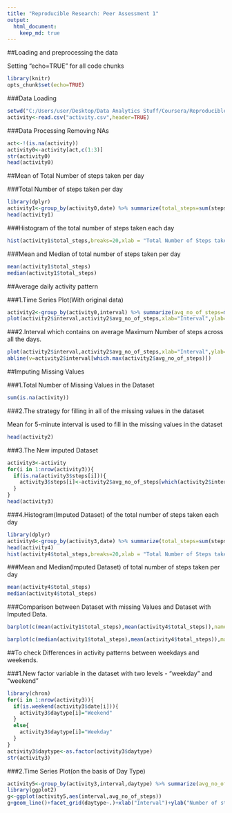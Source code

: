 ---
title: "Reproducible Research: Peer Assessment 1"
output: 
  html_document:
    keep_md: true
---
##Loading and preprocessing the data

Setting "echo=TRUE" for all code chunks
```{r Setting_Global_Options,echo=TRUE}
library(knitr)
opts_chunk$set(echo=TRUE)
```

###Data Loading
```{r Data_Loading}
setwd("C:/Users/user/Desktop/Data Analytics Stuff/Coursera/Reproducible research")
activity<-read.csv("activity.csv",header=TRUE)
```

###Data Processing
Removing NAs
```{r Data_Processing}
act<-!(is.na(activity))
activity0<-activity[act,c(1:3)]
str(activity0)
head(activity0)
```

##Mean of Total Number of steps taken per day

###Total Number of steps taken per day
```{r Total_no_of_Steps_per_day}
library(dplyr)
activity1<-group_by(activity0,date) %>% summarize(total_steps=sum(steps,na.rm = TRUE))
head(activity1)
```

###Histogram of the total number of steps taken each day
```{r Histogram}
hist(activity1$total_steps,breaks=20,xlab = "Total Number of Steps taken per day",main="Histogram")
```

###Mean and Median of total number of steps taken per day
```{r Mean_and_Median}
mean(activity1$total_steps)
median(activity1$total_steps)
```

##Average daily activity pattern

###1.Time Series Plot(With original data)
```{r plot}
activity2<-group_by(activity0,interval) %>% summarize(avg_no_of_steps=mean(steps))
plot(activity2$interval,activity2$avg_no_of_steps,xlab="Interval",ylab="Avg Number of steps",type="l")
```

###2.Interval which contains on average Maximum Number of steps across all the days.
```{r maximum_point_in_graph}
plot(activity2$interval,activity2$avg_no_of_steps,xlab="Interval",ylab="Avg Number of steps",type="l")
abline(v=activity2$interval[which.max(activity2$avg_no_of_steps)])
```

##Imputing Missing Values

###1.Total Number of Missing Values in the Dataset
```{r Total_NAs}
sum(is.na(activity))
```

###2.The strategy for filling in all of the missing values in the dataset

Mean for 5-minute interval is used to fill in the missing values in the dataset

```{r Imputing_NAs}
head(activity2)
```

###3.The New imputed Dataset
```{r Imputing_Missing_Values}
activity3<-activity
for(i in 1:nrow(activity3)){
  if(is.na(activity3$steps[i])){
    activity3$steps[i]<-activity2$avg_no_of_steps[which(activity2$interval==activity3$interval[i])]
  }
}
head(activity3)
```


###4.Histogram(Imputed Dataset) of the total number of steps taken each day
```{r Histogram_of_total_number_of_steps_taken_each_day}
library(dplyr)
activity4<-group_by(activity3,date) %>% summarize(total_steps=sum(steps))
head(activity4)
hist(activity4$total_steps,breaks=20,xlab = "Total Number of Steps taken per day",main="Histogram of the Imputed Data")
```

###Mean and Median(Imputed Dataset) of total number of steps taken per day
```{r Mean_and_Median(Imputed_Dataset)}
mean(activity4$total_steps)
median(activity4$total_steps)
```

###Comparison between Dataset with missing Values and Dataset with Imputed Data.
```{r Comparison_between_means}
barplot(c(mean(activity1$total_steps),mean(activity4$total_steps)),names.arg=c("Mean of total steps\n(With NAs)","Mean of total steps\n(Imputed data)"),main="Comparison between means of two Datasets",ylim=c(10400,11000))
```

```{r Comparison_between_medians}
barplot(c(median(activity1$total_steps),mean(activity4$total_steps)),main="Comparison between medians of two Datasets",ylim=c(10600,10900),names.arg=c("Median of total steps\n(With NAs)","Median of total steps\n(Imputed data)"))
```


##To check Differences in activity patterns between weekdays and weekends.

###1.New factor variable in the dataset with two levels - "weekday" and "weekend"
```{r dayType}
library(chron)
for(i in 1:nrow(activity3)){
  if(is.weekend(activity3$date[i])){
    activity3$daytype[i]="Weekend"
  }
  else{
    activity3$daytype[i]="Weekday"
  }
}
activity3$daytype<-as.factor(activity3$daytype)
str(activity3)
```

###2.Time Series Plot(on the basis of Day Type)
```{r time_series_plot(on_the_basis_of_Day_Type)}
activity5<-group_by(activity3,interval,daytype) %>% summarize(avg_no_of_steps=mean(steps))
library(ggplot2)
g<-ggplot(activity5,aes(interval,avg_no_of_steps))
g+geom_line()+facet_grid(daytype~.)+xlab("Interval")+ylab("Number of steps")
```